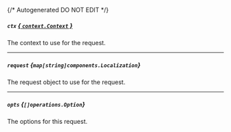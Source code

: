 {/* Autogenerated DO NOT EDIT  */}

##### `ctx` [*{ `context.Context` }*](https://pkg.go.dev/context#Context)
The context to use for the request.

---
##### `request` *{`map[string]components.Localization`}*
The request object to use for the request.

<Collapsible openLabel={Labels.showProperties} closeLabel={Labels.hideProperties}>
  <Localization />
</Collapsible>

---
##### `opts` *{`[]operations.Option`}*
The options for this request.

